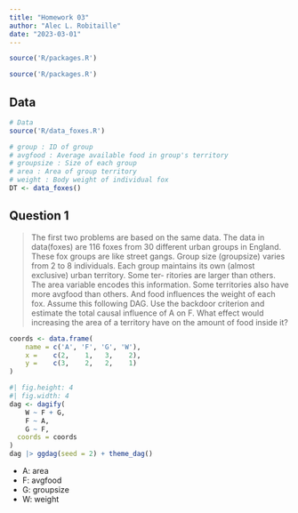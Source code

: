 ```yaml
---
title: "Homework 03"
author: "Alec L. Robitaille"
date: "2023-03-01"
---
```


```r
source('R/packages.R')
```

```r
source('R/packages.R')
```


## Data 
```r
# Data
source('R/data_foxes.R')

# group : ID of group
# avgfood : Average available food in group's territory
# groupsize : Size of each group
# area : Area of group territory
# weight : Body weight of individual fox
DT <- data_foxes()
```


## Question 1
> The first two problems are based on the same data. The data in data(foxes) are
116 foxes from 30 different urban groups in England. These fox groups are like
street gangs. Group size (groupsize) varies from 2 to 8 individuals. Each group
maintains its own (almost exclusive) urban territory. Some ter- ritories are
larger than others. The area variable encodes this information. Some territories
also have more avgfood than others. And food influences the weight of each fox.
Assume this following DAG. Use the backdoor criterion and estimate the total
causal influence of A on F. What effect would increasing the area of a territory
have on the amount of food inside it?


```r
coords <- data.frame(
	name = c('A', 'F', 'G', 'W'),
	x =    c(2,    1,   3,    2),
	y =    c(3,    2,   2,    1)
)
```

```r
#| fig.height: 4
#| fig.width: 4
dag <- dagify(
	W ~ F + G,
	F ~ A,
	G ~ F,
  coords = coords
)
dag |> ggdag(seed = 2) + theme_dag()
```

- A: area
- F: avgfood
- G: groupsize
- W: weight


